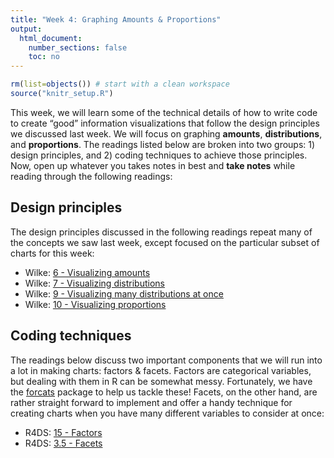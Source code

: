 ```yaml
---
title: "Week 4: Graphing Amounts & Proportions"
output:
  html_document:
    number_sections: false
    toc: no
---
```


```r
rm(list=objects()) # start with a clean workspace
source("knitr_setup.R")
```

This week, we will learn some of the technical details of how to write code to create "good" information visualizations that follow the design principles we discussed last week. We will focus on graphing **amounts**, **distributions**, and **proportions**. The readings listed below are broken into two groups: 1) design principles, and 2) coding techniques to achieve those principles. Now, open up whatever you takes notes in best and **take notes** while reading through the following readings:

## Design principles

The design principles discussed in the following readings repeat many of the concepts we saw last week, except focused on the particular subset of charts for this week:

- Wilke: [6 - Visualizing amounts](https://serialmentor.com/dataviz/visualizing-amounts.html)
- Wilke: [7 - Visualizing distributions](https://serialmentor.com/dataviz/histograms-density-plots.html)
- Wilke: [9 - Visualizing many distributions at once](https://serialmentor.com/dataviz/boxplots-violins.html)
- Wilke: [10 - Visualizing proportions](https://serialmentor.com/dataviz/visualizing-proportions.html)

## Coding techniques

The readings below discuss two important components that we will run into a lot in making charts: factors & facets. Factors are categorical variables, but dealing with them in R can be somewhat messy. Fortunately, we have the [forcats](https://forcats.tidyverse.org/) package to help us tackle these! Facets, on the other hand, are rather straight forward to implement and offer a handy technique for creating charts when you have many different variables to consider at once:

- R4DS: [15 - Factors](https://r4ds.had.co.nz/factors.html)
- R4DS: [3.5 - Facets](https://r4ds.had.co.nz/data-visualisation.html#facets)
